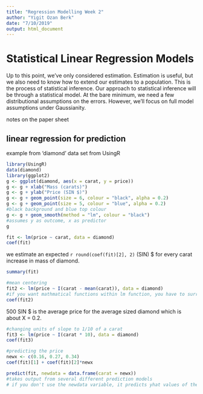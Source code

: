 ```yaml
---
title: "Regression Modelling Week 2"
author: "Yigit Ozan Berk"
date: "7/10/2019"
output: html_document
---
```


# Statistical Linear Regression Models

Up to this point, we’ve only considered estimation. Estimation is useful, but we also need to know how to extend our estimates to a population. This is the process of statistical inference. Our approach to statistical inference will be through a statistical model. At the bare minimum, we need a few distributional assumptions on the errors. However, we’ll focus on full model assumptions under Gaussianity.


notes on the paper sheet

## linear regression for prediction

example from 'diamond' data set from UsingR

```r
library(UsingR)
data(diamond)
library(ggplot2)
g <- ggplot(diamond, aes(x = carat, y = price))
g <- g + xlab("Mass (carats)")
g <- g + ylab("Price (SIN $)")
g <- g + geom_point(size = 6, colour = "black", alpha = 0.2)
g <- g + geom_point(size = 5, colour = "blue", alpha = 0.2)
#black background and blue top colour
g <- g + geom_smooth(method = "lm", colour = "black")
#assumes y as outcome, x as predictor
g

```

```r
fit <- lm(price ~ carat, data = diamond)
coef(fit)
```

we estimate an expected `r round(coef(fit)[2], 2)` (SIN) $ for every carat increase in mass of diamond.

```r
summary(fit)
```

```r
#mean centering
fit2 <- lm(price ~ I(carat - mean(carat)), data = diamond)
#if you want mathmatical functions within lm function, you have to surround them in the I() function
coef(fit2)
```

500 SIN $ is the average price for the average sized diamond which is about X = 0.2.

```r
#changing units of slope to 1/10 of a carat
fit3 <- lm(price ~ I(carat * 10), data = diamond)
coef(fit3)
```

```r
#predicting the price
newx <- c(0.16, 0.27, 0.34)
coef(fit)[1] + coef(fit)[2]*newx

```
```r
predict(fit, newdata = data.frame(carat = newx))
#takes output from several different prediction models
# if you don't use the newdata variable, it predicts yhat values of the original x values in the model 'fit'
```



